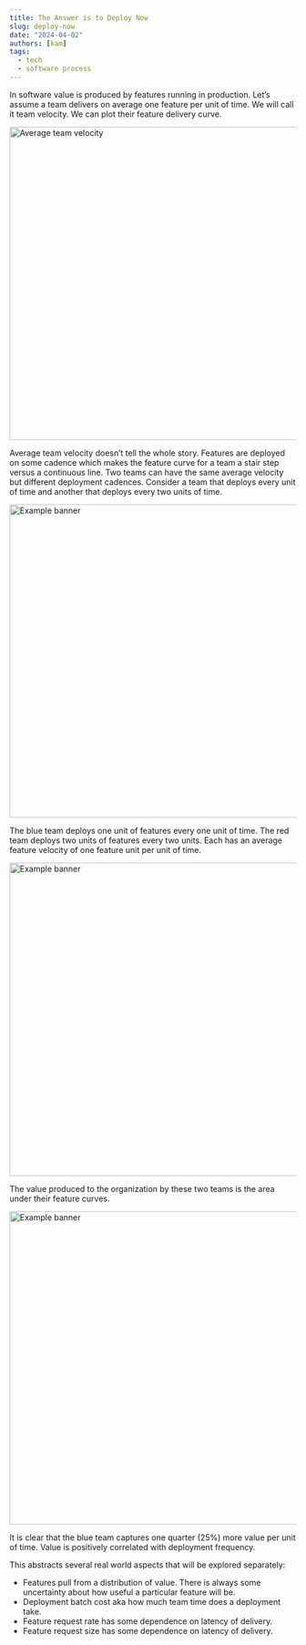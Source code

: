 ```yaml
---
title: The Answer is to Deploy Now
slug: deploy-now
date: "2024-04-02"
authors: [kam]
tags:
  - tech
  - software process
---
```


In software value is produced by features running in production. Let’s assume a team delivers on average one feature per unit of time. We will call it team velocity. We can plot their feature delivery curve.



<div style={{backgroundColor:'white', display: 'inline-block'}}>
  <img src={graph_0} width="550px" alt="Average team velocity" />
</div>

Average team velocity doesn’t tell the whole story. Features are deployed on some cadence which makes the feature curve for a team a stair step versus a continuous line. Two teams can have the same average velocity but different deployment cadences. Consider a team that deploys every unit of time and another that deploys every two units of time.



<div style={{backgroundColor:'white', display: 'inline-block'}}>
  <img src={graph_1} width="550px" alt="Example banner" />
</div>

The blue team deploys one unit of features every one unit of time. The red team deploys two units of features every two units. Each has an average feature velocity of one feature unit per unit of time.


<div style={{backgroundColor:'white', display: 'inline-block'}}>
  <img src={graph_2} width="550px" alt="Example banner" />
</div>

The value produced to the organization by these two teams is the area under their feature curves.


<div style={{backgroundColor:'white', display: 'inline-block'}}>
  <img src={graph_3} width="550px" alt="Example banner" />
</div>


It is clear that the blue team captures one quarter (25%) more value per unit of time. Value is positively correlated with deployment frequency.

This abstracts several real world aspects that will be explored separately:
- Features pull from a distribution of value. There is always some uncertainty about how useful a particular feature will be.
- Deployment batch cost aka how much team time does a deployment take.
- Feature request rate has some dependence on latency of delivery.
- Feature request size has some dependence on latency of delivery.
